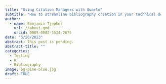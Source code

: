 ```yaml
---
title: "Using Citation Managers with Quarto"
subtitle: "How to streamline bibliography creation in your technical documents with R."
author:
  - name: Benjamin Tjepkes  
    url: //about.qmd
    orcid: 0009-0002-5524-2675
date: "5/20/2023"
abstract: This post is pending.
abstract-title: ""
categories:
  - Testing
  - R
  - Bibliography
image: bg-pine-blue.jpg
draft: TRUE
---
```




